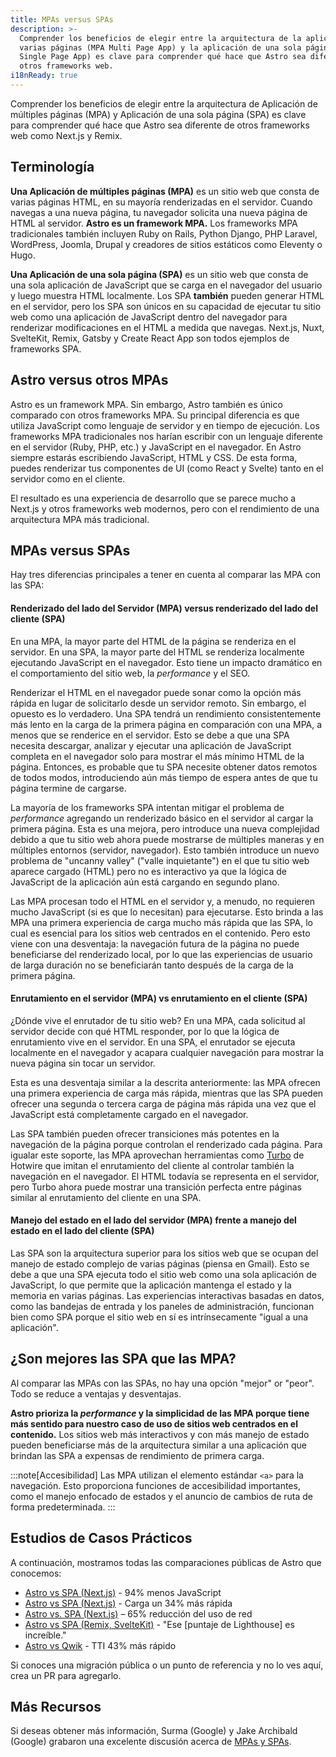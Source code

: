 ```yaml
---
title: MPAs versus SPAs
description: >-
  Comprender los beneficios de elegir entre la arquitectura de la aplicación de
  varias páginas (MPA Multi Page App) y la aplicación de una sola página (SPA
  Single Page App) es clave para comprender qué hace que Astro sea diferente de
  otros frameworks web.
i18nReady: true
---
```


Comprender los beneficios de elegir entre la arquitectura de Aplicación de múltiples páginas (MPA) y Aplicación de una sola página (SPA) es clave para comprender qué hace que Astro sea diferente de otros frameworks web como Next.js y Remix.

## Terminología

**Una Aplicación de múltiples páginas (MPA)** es un sitio web que consta de varias páginas HTML, en su mayoría renderizadas en el servidor. Cuando navegas a una nueva página, tu navegador solicita una nueva página de HTML al servidor. **Astro es un framework MPA.** Los frameworks MPA tradicionales también incluyen Ruby on Rails, Python Django, PHP Laravel, WordPress, Joomla, Drupal y creadores de sitios estáticos como Eleventy o Hugo.

**Una Aplicación de una sola página (SPA)** es un sitio web que consta de una sola aplicación de JavaScript que se carga en el navegador del usuario y luego muestra HTML localmente. Los SPA **también** pueden generar HTML en el servidor, pero los SPA son únicos en su capacidad de ejecutar tu sitio web como una aplicación de JavaScript dentro del navegador para renderizar modificaciones en el HTML a medida que navegas. Next.js, Nuxt, SvelteKit, Remix, Gatsby y Create React App son todos ejemplos de frameworks SPA.

## Astro versus otros MPAs

Astro es un framework MPA. Sin embargo, Astro también es único comparado con otros frameworks MPA. Su principal diferencia es que utiliza JavaScript como lenguaje de servidor y en tiempo de ejecución. Los frameworks MPA tradicionales nos harían escribir con un lenguaje diferente en el servidor (Ruby, PHP, etc.) y JavaScript en el navegador. En Astro siempre estarás escribiendo JavaScript, HTML y CSS. De esta forma, puedes renderizar tus componentes de UI (como React y Svelte) tanto en el servidor como en el cliente.

El resultado es una experiencia de desarrollo que se parece mucho a Next.js y otros frameworks web modernos, pero con el rendimiento de una arquitectura MPA más tradicional.

## MPAs versus SPAs

Hay tres diferencias principales a tener en cuenta al comparar las MPA con las SPA:

#### Renderizado del lado del Servidor (MPA) versus renderizado del lado del cliente (SPA)

En una MPA, la mayor parte del HTML de la página se renderiza en el servidor. En una SPA, la mayor parte del HTML se renderiza localmente ejecutando JavaScript en el navegador. Esto tiene un impacto dramático en el comportamiento del sitio web, la _performance_ y el SEO.

Renderizar el HTML en el navegador puede sonar como la opción más rápida en lugar de solicitarlo desde un servidor remoto. Sin embargo, el opuesto es lo verdadero. Una SPA tendrá un rendimiento consistentemente más lento en la carga de la primera página en comparación con una MPA, a menos que se renderice en el servidor. Esto se debe a que una SPA necesita descargar, analizar y ejecutar una aplicación de JavaScript completa en el navegador solo para mostrar el más mínimo HTML de la página. Entonces, es probable que tu SPA necesite obtener datos remotos de todos modos, introduciendo aún más tiempo de espera antes de que tu página termine de cargarse.

La mayoría de los frameworks SPA intentan mitigar el problema de _performance_ agregando un renderizado básico en el servidor al cargar la primera página. Esta es una mejora, pero introduce una nueva complejidad debido a que tu sitio web ahora puede mostrarse de múltiples maneras y en múltiples entornos (servidor, navegador). Esto también introduce un nuevo problema de "uncanny valley" ("valle inquietante") en el que tu sitio web aparece cargado (HTML) pero no es interactivo ya que la lógica de JavaScript de la aplicación aún está cargando en segundo plano.

Las MPA procesan todo el HTML en el servidor y, a menudo, no requieren mucho JavaScript (si es que lo necesitan) para ejecutarse. Esto brinda a las MPA una primera experiencia de carga mucho más rápida que las SPA, lo cual es esencial para los sitios web centrados en el contenido. Pero esto viene con una desventaja: la navegación futura de la página no puede beneficiarse del renderizado local, por lo que las experiencias de usuario de larga duración no se beneficiarán tanto después de la carga de la primera página.

#### Enrutamiento en el servidor (MPA) vs enrutamiento en el cliente (SPA)

¿Dónde vive el enrutador de tu sitio web? En una MPA, cada solicitud al servidor decide con qué HTML responder, por lo que la lógica de enrutamiento vive en el servidor. En una SPA, el enrutador se ejecuta localmente en el navegador y acapara cualquier navegación para mostrar la nueva página sin tocar un servidor.

Esta es una desventaja similar a la descrita anteriormente: las MPA ofrecen una primera experiencia de carga más rápida, mientras que las SPA pueden ofrecer una segunda o tercera carga de página más rápida una vez que el JavaScript está completamente cargado en el navegador.

Las SPA también pueden ofrecer transiciones más potentes en la navegación de la página porque controlan el renderizado cada página. Para igualar este soporte, las MPA aprovechan herramientas como [Turbo](https://turbo.hotwired.dev/) de Hotwire que imitan el enrutamiento del cliente al controlar también la navegación en el navegador. El HTML todavía se representa en el servidor, pero Turbo ahora puede mostrar una transición perfecta entre páginas similar al enrutamiento del cliente en una SPA.

#### Manejo del estado en el lado del servidor (MPA) frente a manejo del estado en el lado del cliente (SPA)

Las SPA son la arquitectura superior para los sitios web que se ocupan del manejo de estado complejo de varias páginas (piensa en Gmail). Esto se debe a que una SPA ejecuta todo el sitio web como una sola aplicación de JavaScript, lo que permite que la aplicación mantenga el estado y la memoria en varias páginas. Las experiencias interactivas basadas en datos, como las bandejas de entrada y los paneles de administración, funcionan bien como SPA porque el sitio web en sí es intrínsecamente "igual a una aplicación".

## ¿Son mejores las SPA que las MPA?

Al comparar las MPAs con las SPAs, no hay una opción "mejor" or "peor". Todo se reduce a ventajas y desventajas.

**Astro prioriza la _performance_ y la simplicidad de las MPA porque tiene más sentido para nuestro caso de uso de sitios web centrados en el contenido.** Los sitios web más interactivos y con más manejo de estado pueden beneficiarse más de la arquitectura similar a una aplicación que brindan las SPA a expensas de rendimiento de primera carga.

:::note[Accesibilidad]
Las MPA utilizan el elemento estándar `<a>` para la navegación. Esto proporciona funciones de accesibilidad importantes, como el manejo enfocado de estados y el anuncio de cambios de ruta de forma predeterminada.
:::

## Estudios de Casos Prácticos

A continuación, mostramos todas las comparaciones públicas de Astro que conocemos:

- [Astro vs SPA (Next.js)](https://twitter.com/t3dotgg/status/1437195415439360003) - 94% menos JavaScript
- [Astro vs SPA (Next.js)](https://twitter.com/jlengstorf/status/1442707241627385860?lang=en) - Carga un 34% más rápida
- [Astro vs. SPA (Next.js)](https://vanntile.com/blog/next-to-astro) – 65% reducción del uso de red
- [Astro vs SPA (Remix, SvelteKit)](https://www.youtube.com/watch?v=2ZEMb_H-LYE&t=8163s) - "Ese [puntaje de Lighthouse] es increíble."
- [Astro vs Qwik](https://www.youtube.com/watch?v=2ZEMb_H-LYE&t=8504s) - TTI 43% más rápido


Si conoces una migración pública o un punto de referencia y no lo ves aquí, crea un PR para agregarlo.

## Más Recursos

Si deseas obtener más información, Surma (Google) y Jake Archibald (Google) grabaron una excelente discusión acerca de [MPAs y SPAs](https://www.youtube.com/watch?v=ivLhf3hq7eM).
